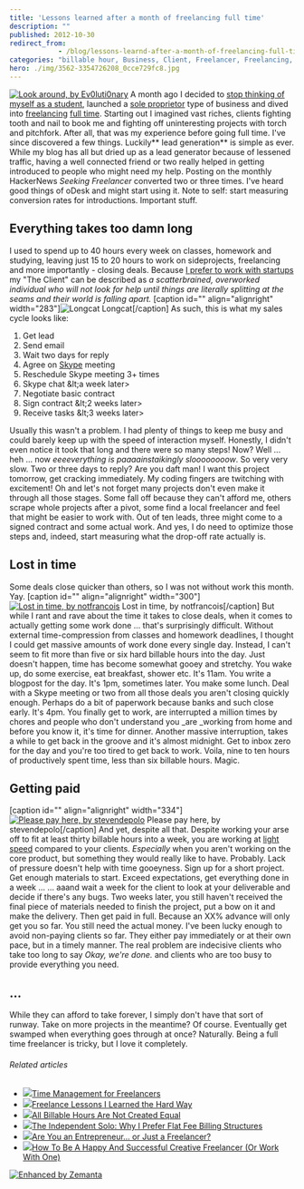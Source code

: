 ```yaml
---
title: 'Lessons learned after a month of freelancing full time'
description: ""
published: 2012-10-30
redirect_from: 
            - /blog/lessons-learnd-after-a-month-of-freelancing-full-time/swizec/5452
categories: "billable hour, Business, Client, Freelancer, Freelancing, Full-time, oDesk, Project Management, Skype, Uncategorized, work"
hero: ./img/3562-3354726208_0cce729fc8.jpg
---
```


[![Look around, by Ev0luti0nary](http://farm9.staticflickr.com/8429/7867540240_37b9926b8b_z.jpg "Look around, by Ev0luti0nary")](http://www.flickr.com/photos/ev0luti0nary/7867540240/) A month ago I decided to [stop thinking of myself as a student](http://swizec.com/blog/on-becoming-a-college-dropout/swizec/5315), launched a [sole proprietor](http://en.wikipedia.org/wiki/Sole_proprietorship "Sole proprietorship") type of business and dived into [freelancing](http://en.wikipedia.org/wiki/Freelancer "Freelancer") [full time](http://en.wikipedia.org/wiki/Full-time "Full-time"). Starting out I imagined vast riches, clients fighting tooth and nail to book me and fighting off uninteresting projects with torch and pitchfork. After all, that was my experience before going full time. I've since discovered a few things. Luckily** lead generation** is simple as ever. While my blog has all but dried up as a lead generator because of lessened traffic, having a well connected friend or two really helped in getting introduced to people who might need my help. Posting on the monthly HackerNews _Seeking Freelancer_ converted two or three times. I've heard good things of oDesk and might start using it. Note to self: start measuring conversion rates for introductions. Important stuff.

## Everything takes too damn long

I used to spend up to 40 hours every week on classes, homework and studying, leaving just 15 to 20 hours to work on sideprojects, freelancing and more importantly - closing deals. Because [I prefer to work with startups](http://swizec.com/blog/why-i-only-work-with-startups/swizec/2936) my "The Client" can be described as _a scatterbrained, overworked individual who will not look for help until things are literally splitting at the seams and their world is falling apart._ \[caption id="" align="alignright" width="283"]![Longcat](http://cache.ohinternet.com/images/5/5c/Longcat.jpg "Longcat") Longcat\[/caption] As such, this is what my sales cycle looks like:

1.  Get lead
2.  Send email
3.  Wait two days for reply
4.  Agree on [Skype](http://skype.com "Skype") meeting
5.  Reschedule Skype meeting 3+ times
6.  Skype chat &amp;lt;a week later>
7.  Negotiate basic contract
8.  Sign contract &amp;lt;2 weeks later>
9.  Receive tasks &amp;lt;3 weeks later>

Usually this wasn't a problem. I had plenty of things to keep me busy and could barely keep up with the speed of interaction myself. Honestly, I didn't even notice it took that long and there were so many steps! Now? Well ... heh ... now _eeeeverything is paaaainstaikingly sloooooooow_. So very very slow. Two or three days to reply? Are you daft man! I want this project tomorrow, get cracking immediately. My coding fingers are twitching with excitement! Oh and let's not forget many projects don't even make it through all those stages. Some fall off because they can't afford me, others scrape whole projects after a pivot, some find a local freelancer and feel that might be easier to work with. Out of ten leads, three might come to a signed contract and some actual work. And yes, I do need to optimize those steps and, indeed, start measuring what the drop-off rate actually is.

## Lost in time

Some deals close quicker than others, so I was not without work this month. Yay. \[caption id="" align="alignright" width="300"][![Lost in time, by notfrancois](http://farm3.staticflickr.com/2683/4328096189_ac4b8738df.jpg "Lost in time, by notfrancois")](http://www.flickr.com/photos/frenchy/4328096189/) Lost in time, by notfrancois\[/caption] But while I rant and rave about the time it takes to close deals, when it comes to actually getting some work done ... that's surprisingly difficult. Without external time-compression from classes and homework deadlines, I thought I could get massive amounts of work done every single day. Instead, I can't seem to fit more than five or six hard billable hours into the day. Just doesn't happen, time has become somewhat gooey and stretchy. You wake up, do some exercise, eat breakfast, shower etc. It's 11am. You write a blogpost for the day. It's 1pm, sometimes later. You make some lunch. Deal with a Skype meeting or two from all those deals you aren't closing quickly enough. Perhaps do a bit of paperwork because banks and such close early. It's 4pm. You finally get to work, are interrupted a million times by chores and people who don't understand you \_are \_working from home and before you know it, it's time for dinner. Another massive interruption, takes a while to get back in the groove and it's almost midnight. Get to inbox zero for the day and you're too tired to get back to work. Voila, nine to ten hours of productively spent time, less than six billable hours. Magic.

## Getting paid

\[caption id="" align="alignright" width="334"][![Please pay here, by stevendepolo](./img/3562-3354726208_0cce729fc8.jpg "Please pay here, by stevendepolo")](http://www.flickr.com/photos/stevendepolo/3354726208/) Please pay here, by stevendepolo\[/caption] And yet, despite all that. Despite working your arse off to fit at least thirty billable hours into a week, you are working at [light speed](http://en.wikipedia.org/wiki/Speed_of_light "Speed of light") compared to your clients. _Especially_ when you aren't working on the core product, but something they would really like to have. Probably. Lack of pressure doesn't help with time gooeyness. Sign up for a short project. Get enough materials to start. Exceed expectations, get everything done in a week ... ... aaand wait a week for the client to look at your deliverable and decide if there's any bugs. Two weeks later, you still haven't received the final piece of materials needed to finish the project, put a bow on it and make the delivery. Then get paid in full. Because an XX% advance will only get you so far. You still need the actual money. I've been lucky enough to avoid non-paying clients so far. They either pay immediately or at their own pace, but in a timely manner. The real problem are indecisive clients who take too long to say _Okay, we're done._ and clients who are too busy to provide everything you need.

## ...

While they can afford to take forever, I simply don't have that sort of runway. Take on more projects in the meantime? Of course. Eventually get swamped when everything goes through at once? Naturally. Being a full time freelancer is tricky, but I love it completely.

###### Related articles

-   [![](http://i.zemanta.com/120222863_80_80.jpg)](http://rockfromthesun.wordpress.com/2012/10/21/time-management-for-freelancers/)[Time Management for Freelancers](http://rockfromthesun.wordpress.com/2012/10/21/time-management-for-freelancers/)
-   [![](http://i.zemanta.com/114603895_80_80.jpg)](http://resnarkable.com/2012/09/freelance-lessons-i-learned-the-hard-way/)[Freelance Lessons I Learned the Hard Way](http://resnarkable.com/2012/09/freelance-lessons-i-learned-the-hard-way/)
-   [![](http://i.zemanta.com/noimg_95_80_80.jpg)](http://lasthonestlawyer.wordpress.com/2012/09/24/all-billable-hours-are-not-created-equal/)[All Billable Hours Are Not Created Equal](http://lasthonestlawyer.wordpress.com/2012/09/24/all-billable-hours-are-not-created-equal/)
-   [![](http://i.zemanta.com/110214272_80_80.jpg)](http://blog.rocketlawyer.com/the-independent-solo-why-i-prefer-flat-fee-billing-structures-99042)[The Independent Solo: Why I Prefer Flat Fee Billing Structures](http://blog.rocketlawyer.com/the-independent-solo-why-i-prefer-flat-fee-billing-structures-99042)
-   [![](http://i.zemanta.com/112100500_80_80.jpg)](http://freelanceswitch.com/inspiration/are-you-an-entrepreneur/)[Are You an Entrepreneur... or Just a Freelancer?](http://freelanceswitch.com/inspiration/are-you-an-entrepreneur/)
-   [![](http://i.zemanta.com/114610610_80_80.jpg)](http://www.fastcocreate.com/1681611/how-to-be-a-happy-and-successful-creative-freelancer-or-work-with-one)[How To Be A Happy And Successful Creative Freelancer (Or Work With One)](http://www.fastcocreate.com/1681611/how-to-be-a-happy-and-successful-creative-freelancer-or-work-with-one)

[![Enhanced by Zemanta](http://img.zemanta.com/zemified_e.png?x-id=16487827-a07b-44b8-b15a-540a639e9280)](http://www.zemanta.com/?px "Enhanced by Zemanta")
